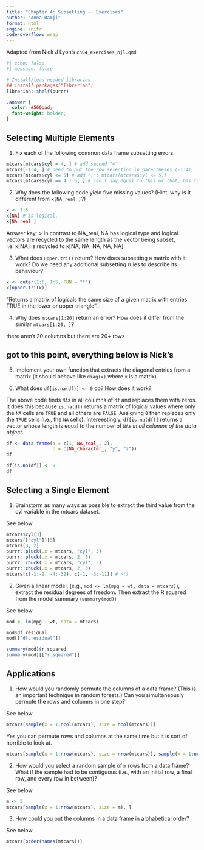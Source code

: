 ```yaml
---
title: "Chapter 4: Subsetting -- Exercises"
author: "Anna Ramji"
format: html
engine: knitr
code-overflow: wrap
---
```


Adapted from Nick J Lyon's `ch04_exercises_njl.qmd`

```r
#| echo: false
#| message: false

# Install/load needed libraries
## install.packages("librarian")
librarian::shelf(purrr)
```

```scss
.answer { 
  color: #560bad;
  font-weight: bolder;
}
```

## Selecting Multiple Elements

1. Fix each of the following common data frame subsetting errors:

```r
mtcars[mtcars$cyl = 4, ] # add second "="
mtcars[-1:4, ] # need to put the row selection in parentheses (-1:4),
mtcars[mtcars$cyl <= 5] # add ","; mtcars[mtcars$cyl <= 5,]
mtcars[mtcars$cyl == 4 | 6, ] # can't say equal to this or that, has to be equal to this or equal to that OR use in operator %in% c(this, that)
```


2. Why does the following code yield five missing values? (Hint: why is it different from `x[NA_real_]`?)

```r
x <- 1:5
x[NA] # is logical, 
x[NA_real_]
```

Answer key:
> In contrast to NA_real, NA has logical type and logical vectors are recycled to the same length as the vector being subset, i.e. x[NA] is recycled to x[NA, NA, NA, NA, NA].


3. What does `upper.tri()` return? How does subsetting a matrix with it work? Do we need any additional subsetting rules to describe its behaviour?

```r
x <- outer(1:5, 1:5, FUN = "*")
x[upper.tri(x)]
```

["Returns a matrix of logicals the same size of a given matrix with entries TRUE in the lower or upper triangle"... ]{.answer}

4. Why does `mtcars[1:20]` return an error? How does it differ from the similar `mtcars[1:20, ]`?

[there aren't 20 columns but there are 20+ rows]{.answer}


got to this point, everything below is Nick's
---------

5. Implement your own function that extracts the diagonal entries from a matrix (it should behave like `diag(x)` where `x` is a matrix).

[]{.answer}

6. What does `df[is.na(df)] <- 0` do? How does it work?

[The above code finds `NA`s in all columns of `df` and replaces them with zeros. It does this because `is.na(df)` returns a matrix of logical values where only the `NA` cells are `TRUE` and all others are `FALSE`. Assigning `0` then replaces only the `TRUE` cells (i.e., the `NA` cells). Intereestingly, `df[is.na(df)]` returns a vector whose length is equal to the number of `NA`s _in all columns of the data object_.]{.answer}

```r
df <- data.frame(a = c(1, NA_real_, 2),
                 b = c(NA_character_, "y", "z"))
df

df[is.na(df)] <- 0
df
```

## Selecting a Single Element

1. Brainstorm as many ways as possible to extract the third value from the cyl variable in the mtcars dataset.

[See below]{.answer}

```r
mtcars$cyl[3]
mtcars[["cyl"]][3]
mtcars[3, 2]
purrr::pluck(.x = mtcars, "cyl", 3)
purrr::pluck(.x = mtcars, 2, 3)
purrr::chuck(.x = mtcars, "cyl", 3)
purrr::chuck(.x = mtcars, 2, 3)
mtcars[c(-1:-2, -4:-32), c(-1, -3:-11)] # >:)
```

2. Given a linear model, (e.g., `mod <- lm(mpg ~ wt, data = mtcars)`), extract the residual degrees of freedom. Then extract the R squared from the model summary (`summary(mod)`)

[See below]{.answer}

```r
mod <- lm(mpg ~ wt, data = mtcars)

mod$df.residual
mod[["df.residual"]]

summary(mod)$r.squared
summary(mod)[["r.squared"]]
```

## Applications

1. How would you randomly permute the columns of a data frame? (This is an important technique in random forests.) Can you simultaneously permute the rows and columns in one step?

[See below]{.answer}

```r
mtcars[sample(x = 1:ncol(mtcars), size = ncol(mtcars))]
```

[Yes you can permute rows and columns at the same time but it is sort of horrible to look at.]{.answer}

```r
mtcars[sample(x = 1:nrow(mtcars), size = nrow(mtcars)), sample(x = 1:ncol(mtcars), size = ncol(mtcars))]
```


2. How would you select a random sample of `m` rows from a data frame? What if the sample had to be contiguous (i.e., with an initial row, a final row, and every row in between)?

[See below]{.answer}

```r
m <- 3
mtcars[sample(x = 1:nrow(mtcars), size = m), ]
```

3. How could you put the columns in a data frame in alphabetical order?

[See below]{.answer}

```r
mtcars[order(names(mtcars))]
```
